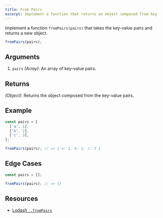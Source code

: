 ```yaml
---
title: From Pairs
excerpt: Implement a function that returns an object composed from key-value pairs
---
```


Implement a function `fromPairs(pairs)` that takes the key-value pairs and returns a new object.

```js
fromPairs(pairs);
```

## Arguments

1. `pairs` _(Array)_: An array of key-value pairs.

## Returns

_(Object)_: Returns the object composed from the key-value pairs.

## Example

```js
const pairs = [
  ['a', 1],
  ['b', 2],
  ['c', 3],
];

fromPairs(pairs); // => { a: 1, b: 2, c: 3 }
```

## Edge Cases

```js
const pairs = [];

fromPairs(pairs); // => {}
```

## Resources

- [Lodash `_.fromPairs`](https://lodash.com/docs/#fromPairs)
